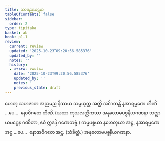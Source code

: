 ```yaml
---
title: သာမညဃဋနာ
tableOfContents: false
sidebar:
  order: 2
type: tipitaka
basket: ab
book: p1-1
review:
  current: review
  updated: '2025-10-23T09:20:56.585376'
  updated_by: ''
  notes: ''
  history:
  - state: review
    date: '2025-10-23T09:20:56.585376'
    updated_by: ''
    notes: ''
    previous_state: draft
---
```



<ReviewStatus review={frontmatter.review} showDetails={true} />

<HypothesisAnnotation frontmatter={frontmatter} />

<DynamicBreadcrumb />

<Division number="87" book="p1-1" e="ch" v="36" p="330">

<Paragraph number="2022" book="p1-1">
ဟေတု သဟဇာတ အညမည နိဿယ သမ္ပယုတ္တ အတ္ထိ အဝိဂတန္တိ နအာရမ္မဏေ တီဏိ …ပေ…  နောဝိဂတေ တီဏိ.
</Paragraph>

<Paragraph number="2023" book="p1-1">
(ယထာ ကုသလတ္တိကဿ အနုလောမပစ္စနီယဂဏနာ သဇ္ဈာယမဂ္ဂေန ဂဏိတာ, ဧဝံ ဣဒမ္ပိ ဂဏေတဗ္ဗံ.)
</Paragraph>

<Paragraph number="2024" book="p1-1">
ကမ္မပစ္စယာ နဟေတုယာ အဋ္ဌ, နအာရမ္မဏေ အဋ္ဌ …ပေ…  နောအဝိဂတေ အဋ္ဌ. (သံခိတ္တံ.)

</Paragraph>
</Division>

<Paragraph number="2025" type="center" book="p1-1">
အနုလောမပစ္စနီယဂဏနာ.
</Paragraph>